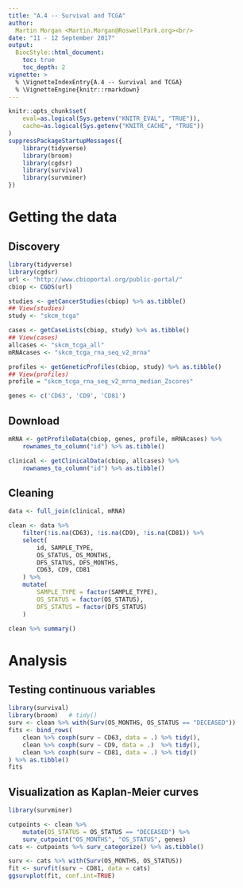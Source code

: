 ```yaml
---
title: "A.4 -- Survival and TCGA"
author:
  Martin Morgan <Martin.Morgan@RoswellPark.org><br/>
date: "11 - 12 September 2017"
output:
  BiocStyle::html_document:
    toc: true
    toc_depth: 2
vignette: >
  % \VignetteIndexEntry{A.4 -- Survival and TCGA}
  % \VignetteEngine{knitr::rmarkdown}
---
```


```r
knitr::opts_chunk$set(
    eval=as.logical(Sys.getenv("KNITR_EVAL", "TRUE")),
    cache=as.logical(Sys.getenv("KNITR_CACHE", "TRUE"))
)
suppressPackageStartupMessages({
    library(tidyverse)
    library(broom)
    library(cgdsr)
    library(survival)
    library(survminer)
})
```

# Getting the data

## Discovery

```r
library(tidyverse)
library(cgdsr)
url <- "http://www.cbioportal.org/public-portal/"
cbiop <- CGDS(url)

studies <- getCancerStudies(cbiop) %>% as.tibble()
## View(studies)
study <- "skcm_tcga"

cases <- getCaseLists(cbiop, study) %>% as.tibble()
## View(cases)
allcases <- "skcm_tcga_all"
mRNAcases <- "skcm_tcga_rna_seq_v2_mrna"

profiles <- getGeneticProfiles(cbiop, study) %>% as.tibble()
## View(profiles)
profile = "skcm_tcga_rna_seq_v2_mrna_median_Zscores"

genes <- c('CD63', 'CD9', 'CD81')
```

## Download

```r
mRNA <- getProfileData(cbiop, genes, profile, mRNAcases) %>% 
    rownames_to_column("id") %>% as.tibble()

clinical <- getClinicalData(cbiop, allcases) %>%
    rownames_to_column("id") %>% as.tibble()
```

## Cleaning

```r
data <- full_join(clinical, mRNA)

clean <- data %>% 
    filter(!is.na(CD63), !is.na(CD9), !is.na(CD81)) %>%
    select(
        id, SAMPLE_TYPE, 
        OS_STATUS, OS_MONTHS, 
        DFS_STATUS, DFS_MONTHS,
        CD63, CD9, CD81
    ) %>%
    mutate(
        SAMPLE_TYPE = factor(SAMPLE_TYPE),
        OS_STATUS = factor(OS_STATUS),
        DFS_STATUS = factor(DFS_STATUS)
    )

clean %>% summary()
```

# Analysis

## Testing continuous variables

```r
library(survival)
library(broom)   # tidy()
surv <- clean %>% with(Surv(OS_MONTHS, OS_STATUS == "DECEASED"))
fits <- bind_rows(
    clean %>% coxph(surv ~ CD63, data = .) %>% tidy(),
    clean %>% coxph(surv ~ CD9, data = .)  %>% tidy(),
    clean %>% coxph(surv ~ CD81, data = .) %>% tidy()
) %>% as.tibble()
fits
```

## Visualization as Kaplan-Meier curves

```r
library(survminer)

cutpoints <- clean %>% 
    mutate(OS_STATUS = OS_STATUS == "DECEASED") %>% 
    surv_cutpoint("OS_MONTHS", "OS_STATUS", genes)
cats <- cutpoints %>% surv_categorize() %>% as.tibble()

surv <- cats %>% with(Surv(OS_MONTHS, OS_STATUS))
fit <- survfit(surv ~ CD81, data = cats)
ggsurvplot(fit, conf.int=TRUE)
```
